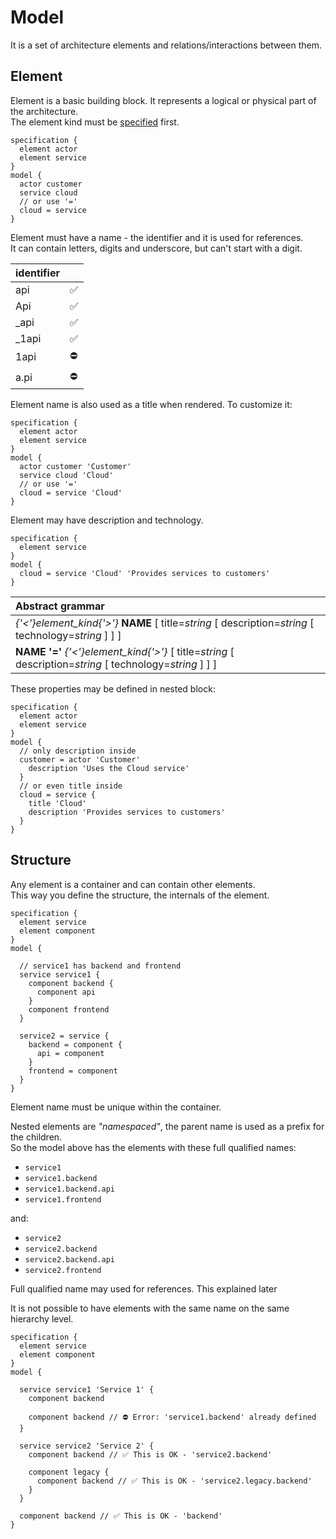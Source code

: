 
# Model

It is a set of architecture elements and relations/interactions between them.

## Element

Element is a basic building block.
It represents a logical or physical part of the architecture.  
The element kind must be [specified](./specification) first.

```likec4 copy filename="element.c4"
specification {
  element actor
  element service
}
model {
  actor customer
  service cloud
  // or use '='
  cloud = service  
}
```

Element must have a name - the identifier and it is used for references.  
It can contain letters, digits and underscore, but can't start with a digit.

| identifier        | |
| :------------ | :--------- |
| api | ✅ |
| Api | ✅ |
| _api | ✅ |
| _1api | ✅ |
| 1api | ⛔️ |
| a.pi | ⛔️ |

Element name is also used as a title when rendered. To customize it:

```likec4 copy filename="element.c4"
specification {
  element actor
  element service
}
model {
  actor customer 'Customer'
  service cloud 'Cloud'
  // or use '='
  cloud = service 'Cloud'
}
```

Element may have description and technology. 

```likec4 copy filename="element.c4"
specification {
  element service
}
model {
  cloud = service 'Cloud' 'Provides services to customers'
}
```

| Abstract grammar |
| :--------|
| _{'<'}element_kind{'>'}_ **NAME** [ title=_string_  [ description=_string_ [ technology=_string_ ] ] ] |
| **NAME** **'='** _{'<'}element_kind{'>'}_  [ title=_string_  [ description=_string_ [ technology=_string_ ] ] ]  |

These properties may be defined in nested block:


```likec4 copy filename="element.c4"
specification {
  element actor
  element service
}
model {
  // only description inside
  customer = actor 'Customer' 
    description 'Uses the Cloud service'
  }
  // or even title inside
  cloud = service {
    title 'Cloud'
    description 'Provides services to customers'
  }
}
```

## Structure

Any element is a container and can contain other elements.  
This way you define the structure, the internals of the element.

```likec4 copy filename="nested-elements.c4"
specification {
  element service
  element component
}
model {

  // service1 has backend and frontend
  service service1 {
    component backend {
      component api
    }
    component frontend
  }

  service2 = service {    
    backend = component {
      api = component
    }
    frontend = component 
  }
}
```

Element name must be unique within the container.  

Nested elements are _"namespaced"_, the parent name is used as a prefix for the children.  
So the model above has the elements with these full qualified names:

- `service1`  
- `service1.backend`
- `service1.backend.api` 
- `service1.frontend`

and:

- `service2`
- `service2.backend`
- `service2.backend.api`
- `service2.frontend`

<Callout>
  Full qualified name may used for references. This explained later
</Callout>

It is not possible to have elements with the same name on the same hierarchy level.

```likec4 filename="nested-elements.c4"
specification {
  element service
  element component
}
model {

  service service1 'Service 1' {
    component backend 

    component backend // ⛔️ Error: 'service1.backend' already defined
  }
  
  service service2 'Service 2' {
    component backend // ✅ This is OK - 'service2.backend'

    component legacy {
      component backend // ✅ This is OK - 'service2.legacy.backend'
    }
  }

  component backend // ✅ This is OK - 'backend'
}
```
